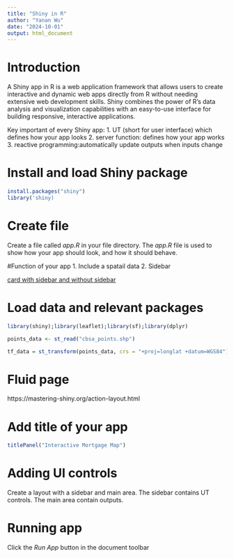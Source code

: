 ```yaml
---
title: "Shiny in R"
author: "Yanan Wu"
date: "2024-10-01"
output: html_document
---
```

# Introduction

A Shiny app in R is a web application framework that allows users to create interactive and dynamic web apps directly from R without needing extensive web development skills. Shiny combines the power of R’s data analysis and visualization capabilities with an easy-to-use interface for building responsive, interactive applications.

Key important of every Shiny app: 
  1. UT (short for user interface) which defines how your app looks
  2. server function: defines how your app works 
  3. reactive programming:automatically update outputs when inputs change  

# Install and load Shiny package
```r
install.packages("shiny")
library('shiny)
```

# Create file
Create a file called *app.R* in your file directory. The *app.R* file is used to show how your app should look, and how it should behave. 

#Function of your app
1. Include a spatail data
2. Sidebar

[card with sidebar and without sidebar](https://shiny.posit.co/r/articles/build/layout-guide/)

# Load data and relevant packages 
```r
library(shiny);library(leaflet);library(sf);library(dplyr)

points_data <- st_read("cbsa_points.shp") 

tf_data = st_transform(points_data, crs = "+proj=longlat +datum=WGS84")
```

# Fluid page

https://mastering-shiny.org/action-layout.html

# Add title of your app
```r
titlePanel("Interactive Mortgage Map")
```

# Adding UI controls
Create a layout with a sidebar and main area. The sidebar contains UT controls. The main area contain outputs. 



# Running app
Click the *Run App* button in the document toolbar













